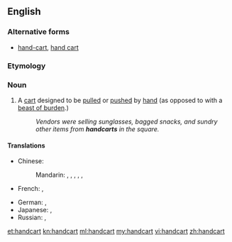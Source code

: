 ==English==

===Alternative forms===
* [[hand-cart]], [[hand cart]]

===Etymology===
{{compound|hand|cart}}

===Noun===
{{en-noun}}

# A [[cart]] designed to be [[pull]]ed or [[push]]ed by [[hand]] (as opposed to with a [[beast of burden]].)
#:''Vendors were selling sunglasses, bagged snacks, and sundry other items from '''handcarts''' in the square.''

====Translations====
{{trans-top|a cart designed to be pulled or pushed by hand}}
* Chinese:
*: Mandarin: {{t|cmn|手車|sc=Hani}}, {{t|cmn|手车|tr=shǒuchē|sc=Hani}}, {{t|cmn|手推車|sc=Hani}}, {{t|cmn|手推车|tr=shǒutuīchē|sc=Hani}}, {{t|cmn|手拉車|sc=Hani}}, {{t|cmn|手拉车|tr=shǒulāchē|sc=Hani}}
* French: {{t-|fr|charrette à bras|f}}, {{t+|fr|voiture à bras|f}}
{{trans-mid}}
* German: {{t+|de|Handwagen|m}}, {{t-|de|Handkarren|m}}
* Japanese: {{t-|ja|手車|tr=てぐるま, teguruma|sc=Jpan}}, {{t-|ja|ハンドカート|tr=handokāto|sc=Jpan}}
* Russian: {{tø|ru|[[ручной|ручная]] [[тележка]]|tr=ručnája teléžka|sc=Cyrl}}, {{t+|ru|тележка|f|tr=teléžka|sc=Cyrl}}
{{trans-bottom}}

[[et:handcart]]
[[kn:handcart]]
[[ml:handcart]]
[[my:handcart]]
[[vi:handcart]]
[[zh:handcart]]